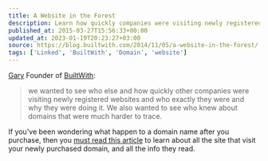 ```yaml
---
title: A Website in the Forest
description: Learn how quickly companies were visiting newly registered websites
published_at: 2015-03-27T15:56:33+00:00
updated_at: 2023-01-19T20:23:27+03:00
source: https://blog.builtwith.com/2014/11/05/a-website-in-the-forest/
tags: ['Linked', 'BuiltWith', 'Domain', 'website']
---
```


[Gary][1] Founder of [BuiltWith][2]:

> we wanted to see who else and how quickly other companies were visiting newly registered websites and who exactly they were and why they were doing it. We also wanted to see who knew about domains that were much harder to trace.

If you've been wondering what happen to a domain name after you purchase, then you [must read this article][3] to learn about all the site that visit your newly purchased domain, and all the info they read.

[1]: https://twitter.com/garazy
[2]: https://builtwith.com/ 'Builtwith'
[3]: https://blog.builtwith.com/2014/11/05/a-website-in-the-forest/
